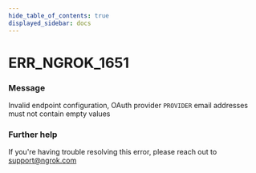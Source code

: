 ```yaml
---
hide_table_of_contents: true
displayed_sidebar: docs
---
```



# ERR_NGROK_1651

### Message

Invalid endpoint configuration, OAuth provider `PROVIDER` email addresses must not contain empty values

### Further help

If you're having trouble resolving this error, please reach out to [support@ngrok.com](mailto:support@ngrok.com?subject=Help%20with%20ERR_NGROK_1651)

<ErrorDetails error="err_ngrok_1651" />
